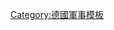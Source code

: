 {{military navigation
| style = wide
| state = {{{state<includeonly>|collapsed</includeonly>}}}
| name = 大鐵十字勳章受頒者
| title = [[大十字勳章|大鐵十字勳章]]受頒者
| listclass = hlist
|group1 = 1813年式
|list1 =
* [[格布哈德·列博莱希特·冯·布吕歇尔]] <small>（帶星大鐵十字勳章）</small>
* [[腓特烈·威廉·馮·比洛]]
* [[卡尔十四世·约翰|瑞典國王卡爾十四世·約翰]]
* [[波基斯拉夫·腓特烈·艾穆爾·馮·塔奧錫恩]]
* [[路德維克·約克·馮·瓦騰堡]]

| group2 = 1870年式
| list2 =
* [[阿爾貝 (薩克森國王)|薩克森國王阿爾貝特]]
* [[奧古斯特·卡爾·馮·戈本]]
* [[愛德溫·馮·曼陶菲爾|愛德溫·馮·曼陶菲爾男爵]]
* [[赫尔穆特·卡尔·贝恩哈特·冯·毛奇|赫爾穆特·馮·毛奇伯爵]]
* [[普魯士的腓特烈·卡爾 (1828-1885)|腓特烈·卡爾親王]]
* [[腓特烈三世 (普鲁士)|德國皇帝腓特烈三世]]
* [[奧古斯特·馮·威爾德|奧古斯特·馮·威爾德伯爵]]
* [[威廉一世 (德国)|德國皇帝威廉一世]]
* [[腓特烈·法蘭茲二世|梅克倫堡-施威林大公弗里德里希·法蘭茲二世]]

| group3 = 1914年式
| list3 =
* [[威廉二世 (德国)|德國皇帝威廉二世]]
* [[保罗·冯·兴登堡]] <small>（帶星大鐵十字勳章）</small>
* [[埃里希·鲁登道夫]]
* [[巴伐利亞的利奧波德 (1846-1930)|巴伐利亞親王利奧波德]]
* [[奥古斯特·冯·马肯森]]

| group4 = 1939年式
| list4 =
* [[赫尔曼·戈林]]
| below=
}}<noinclude>
{{collapsible option}}

[[Category:德國軍事模板]]
</noinclude>